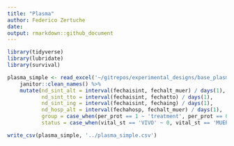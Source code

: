 ```yaml
---
title: "Plasma"
author: Federico Zertuche
date: 
output: rmarkdown::github_document
---
```



```r

library(tidyverse)
library(lubridate)
library(survival)

```

```r

plasma_simple <- read_excel('~/gitrepos/experimental_designs/base_plasma.xlsx') %>%
    janitor::clean_names() %>%
    mutate(nd_sint_alt = interval(fechaisint, fechalt_muer) / days(1),
           nd_sint_tto = interval(fechaisint, fechatto) / days(1),
           nd_sint_ing = interval(fechaisint, fechaing) / days(1),
           nd_hosp_alt = interval(fechahosp, fechalt_muer) / days(1),
           group = case_when(per_prot == 1 ~ 'treatment', per_prot == 0 ~ 'control'),
           status = case_when(vital_st == 'VIVO' ~ 0, vital_st == 'MUERTO' ~ 1))

write_csv(plasma_simple, '../plasma_simple.csv')

```

